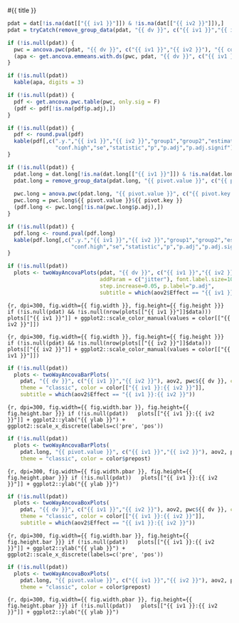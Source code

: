 

#{{ title }}

```r
pdat = dat[!is.na(dat[["{{ iv1 }}"]]) & !is.na(dat[["{{ iv2 }}"]]),]
pdat = tryCatch(remove_group_data(pdat, "{{ dv }}", c("{{ iv1 }}","{{ iv2 }}")), error = function(e) NULL)

if (!is.null(pdat)) {
  pwc = ancova.pwc(pdat, "{{ dv }}", c("{{ iv1 }}","{{ iv2 }}"), "{{ covar }}", pwc.covar=T)
  (apa <- get.ancova.emmeans.with.ds(pwc, pdat, "{{ dv }}", c("{{ iv1 }}","{{ iv2 }}"), "apa-format", covar = "{{ covar }}"))
}
```

```r
if (!is.null(pdat))
  kable(apa, digits = 3)
```

```r
if (!is.null(pdat)) {
  pdf <- get.ancova.pwc.table(pwc, only.sig = F)
  (pdf <- pdf[!is.na(pdf$p.adj),])
}
```

```r
if (!is.null(pdat)) {
  pdf <- round.pval(pdf)
  kable(pdf[,c(".y.","{{ iv1 }}","{{ iv2 }}","group1","group2","estimate","conf.low",
               "conf.high","se","statistic","p","p.adj","p.adj.signif")], digits = 3)
}
```


```r
if (!is.null(pdat)) {
  pdat.long = dat.long[!is.na(dat.long[["{{ iv1 }}"]]) & !is.na(dat.long[["{{ iv2 }}"]]),]
  pdat.long = remove_group_data(pdat.long, "{{ pivot.value }}", c("{{ pivot.key }}","{{ iv1 }}","{{ iv2 }}"))
  
  pwc.long = anova.pwc(pdat.long, "{{ pivot.value }}", c("{{ pivot.key }}","{{ iv1 }}","{{ iv2 }}"))
  pwc.long = pwc.long${{ pivot.value }}${{ pivot.key }}
  (pdf.long <- pwc.long[!is.na(pwc.long$p.adj),])
}
```

```r
if (!is.null(pdat)) {
  pdf.long <- round.pval(pdf.long)
  kable(pdf.long[,c(".y.","{{ iv1 }}","{{ iv2 }}","group1","group2","estimate","conf.low",
                    "conf.high","se","statistic","p","p.adj","p.adj.signif")], digits = 3)
}
```

```r
if (!is.null(pdat))
  plots <- twoWayAncovaPlots(pdat, "{{ dv }}", c("{{ iv1 }}","{{ iv2 }}"), aov2, pwc${{ dv }},
                             addParam = c("jitter"), font.label.size=10,
                             step.increase=0.05, p.label="p.adj",
                             subtitle = which(aov2$Effect == "{{ iv1 }}:{{ iv2 }}"))
```

```{r, dpi=300, fig.width={{ fig.width }}, fig.height={{ fig.height }}}
if (!is.null(pdat) && !is.null(nrow(plots[["{{ iv1 }}"]]$data)))
  plots[["{{ iv1 }}"]] + ggplot2::scale_color_manual(values = color[["{{ iv2 }}"]])
```

```{r, dpi=300, fig.width={{ fig.width }}, fig.height={{ fig.height }}}
if (!is.null(pdat) && !is.null(nrow(plots[["{{ iv2 }}"]]$data)))
  plots[["{{ iv2 }}"]] + ggplot2::scale_color_manual(values = color[["{{ iv1 }}"]])
```

```r
if (!is.null(pdat))
  plots <- twoWayAncovaBarPlots(
    pdat, "{{ dv }}", c("{{ iv1 }}","{{ iv2 }}"), aov2, pwc${{ dv }}, covar = "{{ covar }}",
    theme = "classic", color = color[["{{ iv1 }}:{{ iv2 }}"]],
    subtitle = which(aov2$Effect == "{{ iv1 }}:{{ iv2 }}"))
```

```{r, dpi=300, fig.width={{ fig.width.bar }}, fig.height={{ fig.height.bar }}}
if (!is.null(pdat))
  plots[["{{ iv1 }}:{{ iv2 }}"]] + ggplot2::ylab("{{ ylab }}") + ggplot2::scale_x_discrete(labels=c('pre', 'pos'))
```

```r
if (!is.null(pdat))
  plots <- twoWayAncovaBarPlots(
    pdat.long, "{{ pivot.value }}", c("{{ iv1 }}","{{ iv2 }}"), aov2, pwc.long, pre.post = "{{ pivot.key }}",
    theme = "classic", color = color$prepost)
```

```{r, dpi=300, fig.width={{ fig.width.pbar }}, fig.height={{ fig.height.pbar }}}
if (!is.null(pdat))
  plots[["{{ iv1 }}:{{ iv2 }}"]] + ggplot2::ylab("{{ ylab }}")
```


```r
if (!is.null(pdat))
  plots <- twoWayAncovaBoxPlots(
    pdat, "{{ dv }}", c("{{ iv1 }}","{{ iv2 }}"), aov2, pwc${{ dv }}, covar = "{{ covar }}",
    theme = "classic", color = color[["{{ iv1 }}:{{ iv2 }}"]],
    subtitle = which(aov2$Effect == "{{ iv1 }}:{{ iv2 }}"))
```

```{r, dpi=300, fig.width={{ fig.width.bar }}, fig.height={{ fig.height.bar }}}
if (!is.null(pdat))
  plots[["{{ iv1 }}:{{ iv2 }}"]] + ggplot2::ylab("{{ ylab }}") + ggplot2::scale_x_discrete(labels=c('pre', 'pos'))
```

```r
if (!is.null(pdat))
  plots <- twoWayAncovaBoxPlots(
    pdat.long, "{{ pivot.value }}", c("{{ iv1 }}","{{ iv2 }}"), aov2, pwc.long, pre.post = "{{ pivot.key }}",
    theme = "classic", color = color$prepost)
```

```{r, dpi=300, fig.width={{ fig.width.pbar }}, fig.height={{ fig.height.pbar }}}
if (!is.null(pdat))
  plots[["{{ iv1 }}:{{ iv2 }}"]] + ggplot2::ylab("{{ ylab }}")
```


